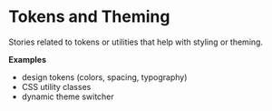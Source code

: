 
<Meta title="Utilities/Tokens and Theming" />

# Tokens and Theming

Stories related to tokens or utilities that help with styling or theming.

**Examples**

- design tokens (colors, spacing, typography)
- CSS utility classes
- dynamic theme switcher
